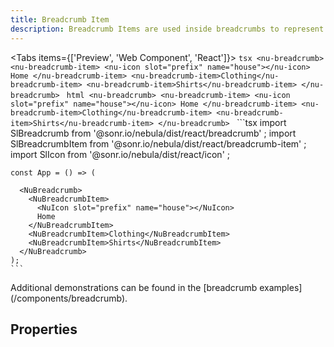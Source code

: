 ```yaml
---
title: Breadcrumb Item
description: Breadcrumb Items are used inside breadcrumbs to represent different links.
---
```



<Tabs items={['Preview', 'Web Component', 'React']}>
  <Tab value="Preview">
    ```tsx
    <nu-breadcrumb>
      <nu-breadcrumb-item>
        <nu-icon slot="prefix" name="house"></nu-icon>
        Home
      </nu-breadcrumb-item>
      <nu-breadcrumb-item>Clothing</nu-breadcrumb-item>
      <nu-breadcrumb-item>Shirts</nu-breadcrumb-item>
    </nu-breadcrumb>
    ```
  </Tab>
  <Tab value="Web Component">
    ```html
    <nu-breadcrumb>
      <nu-breadcrumb-item>
        <nu-icon slot="prefix" name="house"></nu-icon>
        Home
      </nu-breadcrumb-item>
      <nu-breadcrumb-item>Clothing</nu-breadcrumb-item>
      <nu-breadcrumb-item>Shirts</nu-breadcrumb-item>
    </nu-breadcrumb>
    ```
  </Tab>
  <Tab value="React">
    ```tsx
    import SlBreadcrumb from '@sonr.io/nebula/dist/react/breadcrumb'
    ;
    import SlBreadcrumbItem from '@sonr.io/nebula/dist/react/breadcrumb-item'
    ;
    import SlIcon from '@sonr.io/nebula/dist/react/icon'
    ;
    
    const App = () => (
      
      <NuBreadcrumb>
        <NuBreadcrumbItem>
          <NuIcon slot="prefix" name="house"></NuIcon>
          Home
        </NuBreadcrumbItem>
        <NuBreadcrumbItem>Clothing</NuBreadcrumbItem>
        <NuBreadcrumbItem>Shirts</NuBreadcrumbItem>
      </NuBreadcrumb>
    );
    ```
  </Tab>
</Tabs>

<Callout type="info">
Additional demonstrations can be found in the [breadcrumb examples](/components/breadcrumb).
</Callout>

## Properties

<AutoTypeTable path="./src/components/breadcrumb-item/breadcrumb-item.component.ts" name="NuBreadcrumbItem" />


